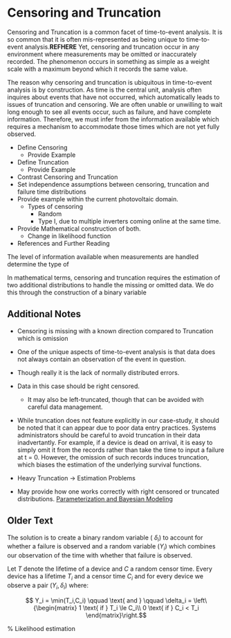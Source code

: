 # Censoring and Truncation

Censoring and Truncation is a common facet of time-to-event analysis. It is so common that it is often mis-represented as being unique to time-to-event analysis.**REFHERE** Yet, censoring and truncation occur in any environment where measurements may be omitted or inaccurately recorded. The phenomenon occurs in something as simple as a weight scale with a maximum beyond which it records the same value. 

The reason why censoring and truncation is ubiquitous in time-to-event analysis is by construction. As time is the central unit, analysis often inquires about events that have not occurred, which automatically leads to issues of truncation and censoring. We are often unable or unwilling to wait long enough to see all events occur, such as failure, and have complete information. Therefore, we must infer from the information available which requires a mechanism to accommodate those times which are not yet fully observed. 

- Define Censoring
	- Provide Example
- Define Truncation
	- Provide Example
- Contrast Censoring and Truncation
- Set independence assumptions between censoring, truncation and failure time distributions
- Provide example within the current photovoltaic domain.
	- Types of censoring
		- Random
		- Type I, due to multiple inverters coming online at the same time.
- Provide Mathematical construction of both.
	- Change in likelihood function
- References and Further Reading

The level of information available when measurements are handled determine the type of 

In mathematical terms, censoring and truncation requires the estimation of two additional distributions to handle the missing or omitted data. We do this through the construction of a binary variable 







## Additional Notes

- Censoring is missing with a known direction compared to Truncation which is omission
- One of the unique aspects of time-to-event analysis is that data does not always contain an observation of the event in question. 
- Though really it is the lack of normally distributed errors. 
- Data in this case should be right censored.
	- It may also be left-truncated, though that can be avoided with careful data management.

- While truncation does not feature explicitly in our case-study, it should be noted that it can appear due to poor data entry practices. Systems administrators should be careful to avoid truncation in their data inadvertantly. For example, if a device is dead on arrival, it is easy to simply omit it from the records rather than take the time to input a failure at t = 0. However, the omission of such records induces truncation, which biases the estimation of the underlying survival functions. 

- Heavy Truncation -> Estimation Problems


- May provide how one works correctly with right censored or truncated distributions.
  [Parameterization and Bayesian Modeling](http://www.stat.columbia.edu/~gelman/research/published/parameterization.pdf)

## Older Text


The solution is to create a binary random variable ( $\delta_i$) to account for whether a failure is observed and a random variable ($Y_i$) which combines our observation of the time with whether that failure is observed.

Let $T$ denote the lifetime of a device and $C$ a random censor time. Every device has a lifetime $T_i$ and a censor time $C_i$ and for every device we observe a pair ($Y_i, \delta_i$) where:

$$  Y_i = \min(T_i,C_i) \qquad \text{ and } \qquad \delta_i = \left\{\begin{matrix} 1 \text{ if } T_i \le C_i\\ 0 \text{ if } C_i < T_i \end{matrix}\right.$$

% Likelihood estimation
